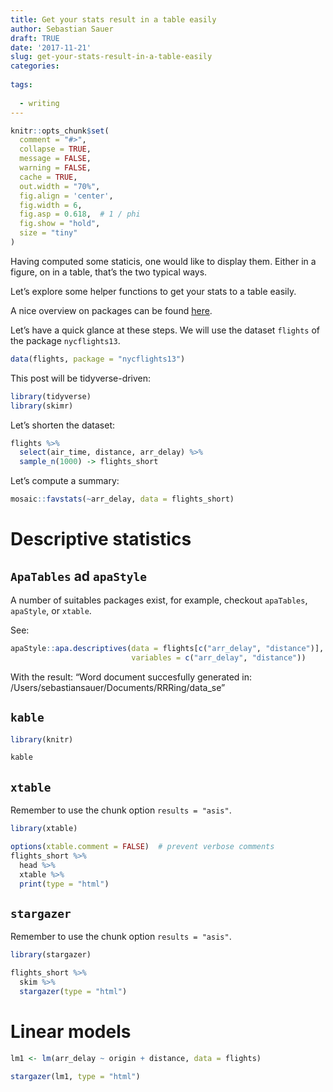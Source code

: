 ```yaml
---
title: Get your stats result in a table easily
author: Sebastian Sauer
draft: TRUE
date: '2017-11-21'
slug: get-your-stats-result-in-a-table-easily
categories:
  
tags:
  
  - writing
---
```


```r
knitr::opts_chunk$set(
  comment = "#>",
  collapse = TRUE,
  message = FALSE,
  warning = FALSE,
  cache = TRUE,
  out.width = "70%",
  fig.align = 'center',
  fig.width = 6,
  fig.asp = 0.618,  # 1 / phi
  fig.show = "hold",
  size = "tiny"
)

```

Having computed some staticis, one would like to display them. Either in a figure, on in a table, that's the two typical ways.

Let's explore some helper functions to get your stats to a table easily.

A nice overview on packages can be found [here](https://stackoverflow.com/questions/5465314/tools-for-making-latex-tables-in-r).

Let's have a quick glance at these steps. We will use the dataset `flights` of the package `nycflights13`.

```r
data(flights, package = "nycflights13")
```


This post will be tidyverse-driven:

```r
library(tidyverse)
library(skimr)
```

Let's shorten the dataset:

```r
flights %>% 
  select(air_time, distance, arr_delay) %>% 
  sample_n(1000) -> flights_short
```

Let's compute a summary:



```r
mosaic::favstats(~arr_delay, data = flights_short)
```


# Descriptive statistics

## `ApaTables` ad `apaStyle`

A number of suitables packages exist, for example, checkout `apaTables`, `apaStyle`, or `xtable`.

 See:
```r
apaStyle::apa.descriptives(data = flights[c("arr_delay", "distance")],
                           variables = c("arr_delay", "distance"))
```

With the result: "Word document succesfully generated in: /Users/sebastiansauer/Documents/RRRing/data_se"


## `kable`

```r
library(knitr)
```

```r
kable
```




## `xtable`
Remember to use the chunk option `results = "asis"`.

```r
library(xtable)
```


```r
options(xtable.comment = FALSE)  # prevent verbose comments
flights_short %>% 
  head %>% 
  xtable %>% 
  print(type = "html")
```




## `stargazer`
Remember to use the chunk option `results = "asis"`.

```r
library(stargazer)
```


```r
flights_short %>% 
  skim %>% 
  stargazer(type = "html")
```


# Linear models

```r
lm1 <- lm(arr_delay ~ origin + distance, data = flights)
```

```r
stargazer(lm1, type = "html")
```

